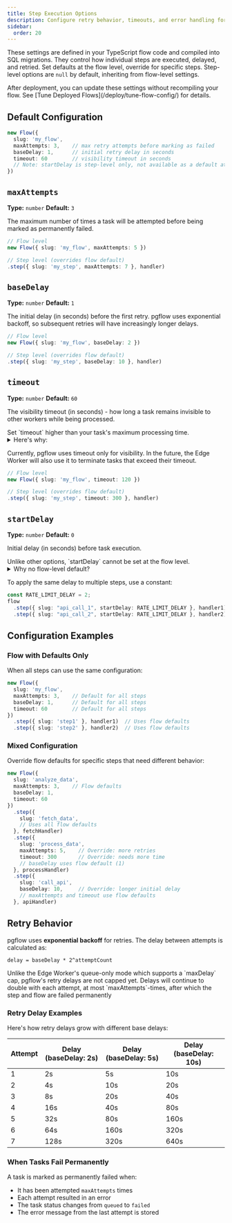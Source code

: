 ```yaml
---
title: Step Execution Options
description: Configure retry behavior, timeouts, and error handling for workflow steps. Set defaults at flow level, override per step.
sidebar:
  order: 20
---
```



These settings are defined in your TypeScript flow code and compiled into SQL migrations. They control how individual steps are executed, delayed, and retried. Set defaults at the flow level, override for specific steps. Step-level options are `null` by default, inheriting from flow-level settings.

<Aside type="tip">
After deployment, you can update these settings without recompiling your flow. See [Tune Deployed Flows](/deploy/tune-flow-config/) for details.
</Aside>

## Default Configuration

```typescript
new Flow({
  slug: 'my_flow',
  maxAttempts: 3,    // max retry attempts before marking as failed
  baseDelay: 1,      // initial retry delay in seconds
  timeout: 60        // visibility timeout in seconds
  // Note: startDelay is step-level only, not available as a default at flow level
})
```

## `maxAttempts`
**Type:** `number`
**Default:** `3`

The maximum number of times a task will be attempted before being marked as permanently failed.

```ts
// Flow level
new Flow({ slug: 'my_flow', maxAttempts: 5 })

// Step level (overrides flow default)
.step({ slug: 'my_step', maxAttempts: 7 }, handler)
```

## `baseDelay`
**Type:** `number`
**Default:** `1`

The initial delay (in seconds) before the first retry. pgflow uses exponential backoff, so subsequent retries will have increasingly longer delays.

```ts
// Flow level
new Flow({ slug: 'my_flow', baseDelay: 2 })

// Step level (overrides flow default)
.step({ slug: 'my_step', baseDelay: 10 }, handler)
```

## `timeout`
**Type:** `number`
**Default:** `60`

The visibility timeout (in seconds) - how long a task remains invisible to other workers while being processed.

<Aside type="caution" title="Timeout and Task Processing">
Set `timeout` higher than your task's maximum processing time.
  <details>
  <summary>
  Here's why:
  </summary>
  - When a worker picks up a task, it becomes invisible for `timeout` seconds
  - If processing takes longer than `timeout`, the task becomes visible again
  - Other workers can then pick up and process the same task
  - This leads to duplicate processing
  - For example: with `timeout: 30` and a task that takes 45 seconds, the task could be processed twice
  </details>

Currently, pgflow uses timeout only for visibility. In the future, the Edge Worker will also use it to terminate tasks that exceed their timeout.
</Aside>

```ts
// Flow level
new Flow({ slug: 'my_flow', timeout: 120 })

// Step level (overrides flow default)
.step({ slug: 'my_step', timeout: 300 }, handler)
```

## `startDelay`
**Type:** `number`
**Default:** `0`

Initial delay (in seconds) before task execution.

<Aside type="caution" title="Step-level only">
Unlike other options, `startDelay` cannot be set at the flow level.
<details>
<summary>
Why no flow-level default?
</summary>

Flow-level `startDelay` would create confusing cascading delays in DAG execution:

```
With flow-level startDelay: 10s

Time 0:   Flow starts
Time 10:  Step A starts (waits 10s)
Time 15:  Step A completes
Time 25:  Step B starts (waits 10s after A completes)
Time 30:  Step B completes
Time 40:  Step C starts (waits 10s after B completes)
```

This results in 40+ seconds of delays, not the expected 10s.

**Better alternatives:**
- **Need uniform delays?** Use a constant as shown below
- **Rate limiting?** Use worker's `maxConcurrent` setting
- **Debug delays?** Add only to specific steps you're debugging
- **Compliance delays?** Make them explicit on relevant steps
</details>

To apply the same delay to multiple steps, use a constant:

```typescript
const RATE_LIMIT_DELAY = 2;
flow
  .step({ slug: "api_call_1", startDelay: RATE_LIMIT_DELAY }, handler1)
  .step({ slug: "api_call_2", startDelay: RATE_LIMIT_DELAY }, handler2)
```
</Aside>

## Configuration Examples

### Flow with Defaults Only

When all steps can use the same configuration:

```typescript
new Flow({
  slug: 'my_flow',
  maxAttempts: 3,    // Default for all steps
  baseDelay: 1,      // Default for all steps
  timeout: 60        // Default for all steps
})
  .step({ slug: 'step1' }, handler1)  // Uses flow defaults
  .step({ slug: 'step2' }, handler2)  // Uses flow defaults
```

### Mixed Configuration

Override flow defaults for specific steps that need different behavior:

```typescript
new Flow({
  slug: 'analyze_data',
  maxAttempts: 3,    // Flow defaults
  baseDelay: 1,
  timeout: 60
})
  .step({
    slug: 'fetch_data',
    // Uses all flow defaults
  }, fetchHandler)
  .step({
    slug: 'process_data',
    maxAttempts: 5,    // Override: more retries
    timeout: 300       // Override: needs more time
    // baseDelay uses flow default (1)
  }, processHandler)
  .step({
    slug: 'call_api',
    baseDelay: 10,     // Override: longer initial delay
    // maxAttempts and timeout use flow defaults
  }, apiHandler)
```

## Retry Behavior

pgflow uses **exponential backoff** for retries. The delay between attempts is calculated as:

```
delay = baseDelay * 2^attemptCount
```

<Aside type="note">
Unlike the Edge Worker's queue-only mode which supports a `maxDelay` cap, pgflow's retry delays are not capped yet. Delays will continue to double with each attempt, at most `maxAttempts`-times, after which the step and flow are failed permanently
</Aside>

### Retry Delay Examples

Here's how retry delays grow with different base delays:

| Attempt | Delay (baseDelay: 2s) | Delay (baseDelay: 5s) | Delay (baseDelay: 10s) |
|---------|----------------------|----------------------|------------------------|
| 1       | 2s                   | 5s                   | 10s                    |
| 2       | 4s                   | 10s                  | 20s                    |
| 3       | 8s                   | 20s                  | 40s                    |
| 4       | 16s                  | 40s                  | 80s                    |
| 5       | 32s                  | 80s                  | 160s                   |
| 6       | 64s                  | 160s                 | 320s                   |
| 7       | 128s                 | 320s                 | 640s                   |

### When Tasks Fail Permanently

A task is marked as permanently failed when:
- It has been attempted `maxAttempts` times
- Each attempt resulted in an error
- The task status changes from `queued` to `failed`
- The error message from the last attempt is stored

